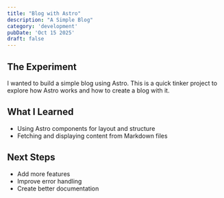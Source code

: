 ```yaml
---
title: "Blog with Astro"
description: "A Simple Blog"
category: 'development'
pubDate: 'Oct 15 2025'
draft: false
---
```


## The Experiment

I wanted to build a simple blog using Astro. This is a quick tinker project to explore how Astro works and how to create a blog with it.

## What I Learned

- Using Astro components for layout and structure
- Fetching and displaying content from Markdown files

## Next Steps

- Add more features
- Improve error handling
- Create better documentation
